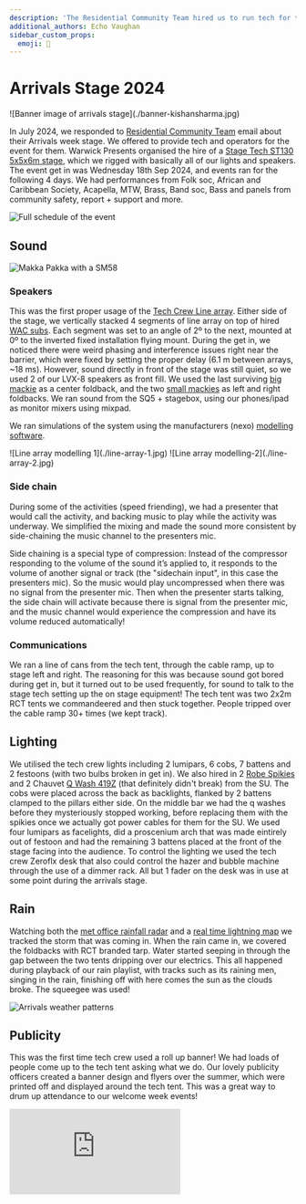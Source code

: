 ```yaml
---
description: 'The Residential Community Team hired us to run tech for their 2024 arrivals stage weekend.'
additional_authors: Echo Vaughan
sidebar_custom_props:
  emoji: 🌟
---
```

# Arrivals Stage 2024

<div class="img-full">
![Banner image of arrivals stage](./banner-kishansharma.jpg)
</div>

In July 2024, we responded to [Residential Community Team](https://warwick.ac.uk/services/rescommunity/rct/) email about their Arrivals week stage.
We offered to provide tech and operators for the event for them. Warwick Presents organised the hire of a [Stage Tech ST130 5x5x6m stage](https://www.stagetecheventhire.co.uk/small-trailer-stage.html), which we rigged with basically all of our lights and speakers.
The event get in was Wednesday 18th Sep 2024, and events ran for the following 4 days.
We had performances from Folk soc, African and Caribbean Society, Acapella, MTW, Brass, Band soc, Bass and panels from community safety, report + support and more.

![Full schedule of the event](./schedule.png)


## Sound

![Makka Pakka with a SM58](./arrivals-makka-pakka.jpg)

### Speakers

This was the first proper usage of the [Tech Crew Line array](https://www.nexo-sa.com/products/geo-s1210/).
Either side of the stage, we vertically stacked 4 segments of line array on top of hired [WAC subs](https://emacoustics.co.uk/docs/products/s-215/).
Each segment was set to an angle of 2º to the next, mounted at 0º to the inverted fixed installation flying mount.
During the get in, we noticed there were weird phasing and interference issues right near the barrier, which were fixed by setting the proper delay (6.1 m between arrays, ~18 ms).
However, sound directly in front of the stage was still quiet, so we used 2 of our LVX-8 speakers as front fill.
We used the last surviving [big mackie](https://mackie.com/en/products/loudspeakers/srm-portable/SRM450.html) as a center foldback, and the two [small mackies](https://mackie.com/en/products/loudspeakers/srm-portable/SRM350.html) as left and right foldbacks.
We ran sound from the SQ5 + stagebox, using our phones/ipad as monitor mixers using mixpad.

We ran simulations of the system using the manufacturers (nexo) [modelling software](https://www.nexo-sa.com/systems/software/).

<div class="img-gallery">
  ![Line array modelling 1](./line-array-1.jpg) ![Line array modelling-2](./line-array-2.jpg)
</div>

### Side chain

During some of the activities (speed friending), we had a presenter that would call the activity, and backing music to play while the activity was underway.
We simplified the mixing and made the sound more consistent by side-chaining the music channel to the presenters mic.

Side chaining is a special type of compression:
Instead of the compressor responding to the volume of the sound it’s applied to, it responds to the volume of another signal or track (the "sidechain input", in this case the presenters mic).
So the music would play uncompressed when there was no signal from the presenter mic.
Then when the presenter starts talking, the side chain will activate because there is signal from the presenter mic, and the music channel would experience the compression and have its volume reduced automatically!

### Communications

We ran a line of cans from the tech tent, through the cable ramp, up to stage left and right.
The reasoning for this was because sound got bored during get in, but it turned out to be used frequently, for sound to talk to the stage tech setting up the on stage equipment!
The tech tent was two 2x2m RCT tents we commandeered and then stuck together.
People tripped over the cable ramp 30+ times (we kept track).

## Lighting

We utilised the tech crew lights including 2 lumipars, 6 cobs, 7 battens and 2 festoons (with two bulbs broken in get in). We also hired in 2 [Robe Spikies](https://www.robe.cz/spikie) and 2 Chauvet [Q Wash 419Z](https://www.chauvetprofessional.com/wp-content/uploads/2015/06/QWash419ZLED-CutSheet.pdf) (that definitely didn't break) from the SU.
The cobs were placed across the back as backlights, flanked by 2 battens clamped to the pillars either side.
On the middle bar we had the q washes before they mysteriously stopped working, before replacing them with the spikies once we actually got power cables for them for the SU.
We used four lumipars as facelights, did a proscenium arch that was made eintirely out of festoon and had the remaining 3 battens placed at the front of the stage facing into the audience.
To control the lighting we used the tech crew Zeroflx desk that also could control the hazer and bubble machine through the use of a dimmer rack.
All but 1 fader on the desk was in use at some point during the arrivals stage.

## Rain

Watching both the [met office rainfall radar](<https://www.metoffice.gov.uk/weather/maps-and-charts/rainfall-radar-forecast-map#?search=Coventry%20(West%20Midlands%20Conurbation)&slatlong=52.40648031234741%2C-1.5181946754455566&sgeohash=gcqfjkq3z&model=ukmo-ukv&layer=rainfall-rate&bbox=[[51.58901622923168,-4.155578613281251],[53.207677555890015,1.1178588867187502]]>) and a [real time lightning map](https://www.lightningmaps.org/?lang=en#m=oss;t=3;s=0;o=0;b=;ts=0;) we tracked the storm that was coming in.
When the rain came in, we covered the foldbacks with RCT branded tarp.
Water started seeping in through the gap between the two tents dripping over our electrics.
This all happened during playback of our rain playlist, with tracks such as its raining men, singing in the rain, finishing off with here comes the sun as the clouds broke.
The squeegee was used!

![Arrivals weather patterns](./arrivals-weather.jpg)

## Publicity

This was the first time tech crew used a roll up banner!
We had loads of people come up to the tech tent asking what we do.
Our lovely publicity officers created a banner design and flyers over the summer, which were printed off and displayed around the tech tent.
This was a great way to drum up attendance to our welcome week events!

<div class="video-full">
  <iframe
    src="https://www.youtube.com/embed/yg9dulfQpjw?si=hPr4i0ljPjCWlblW"
    title="YouTube video player"
    frameborder="0"
    allow="accelerometer; autoplay; clipboard-write; encrypted-media; gyroscope; picture-in-picture; web-share"
    referrerpolicy="strict-origin-when-cross-origin"
    allowfullscreen
  ></iframe>
</div>
